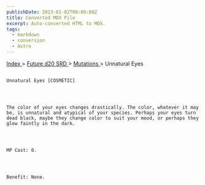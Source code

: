 ```yaml
---
publishDate: 2023-01-02T00:00:00Z
title: Converted MDX File
excerpt: Auto-converted HTML to MDX.
tags:
  - markdown
  - conversion
  - Astro
---
```


[
Index
](-index) >
[
Future d20 SRD
](future-d20-srd-index) >
[
Mutations
](future-d20-srd-mutations-index) > Unnatural Eyes

##

    Unnatural Eyes [COSMETIC]




    The color of your eyes changes drastically. The color, whatever it may be, is unnatural and atypical of your species. Perhaps your eyes turn dead black, maybe they change color to suit your mood, or perhaps they glow faintly in the dark.




    MP Cost: 0.




    Benefit: None.
